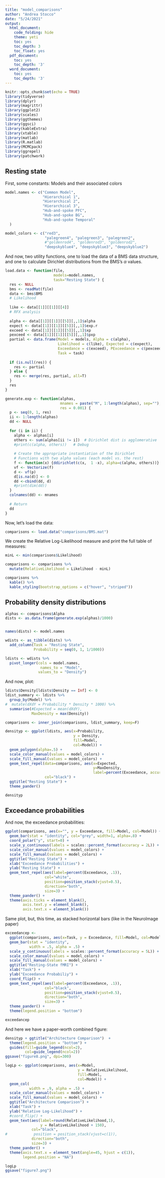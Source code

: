 ```yaml
---
title: "model_comparisons"
author: "Andrea Stocco"
date: "5/24/2021"
output:
  html_document:
    code_folding: hide
    theme: yeti
    toc: yes
    toc_depth: 3
    toc_float: yes
  pdf_document:
    toc: yes
    toc_depth: '3'
  word_document:
    toc: yes
    toc_depth: '3'
---
```


```r
knitr::opts_chunk$set(echo = TRUE)
library(tidyverse)
library(dplyr)
library(magrittr)
library(ggplot2)
library(scales)
library(ggthemes)
library(ggsci)
library(kableExtra)
library(xtable)
library(matlab)
library(R.matlab)
library(MCMCpack)
library(ggrepel)
library(patchwork)    
```
## Resting state 

First, some constants: Models and their associated colors

```r
model.names <- c("Common Model", 
                 "Hierarchical 1", 
                 "Hierarchical 2",
                 "Hierarchical 3",
                 "Hub-and-spoke PFC", 
                 "Hub-and-spoke BG",
                 "Hub-and-spoke Temporal"
  )

model_colors <- c("red3", 
                  "palegreen4", "palegreen3", "palegreen2",
                  #"goldenrod4", "goldenrod3", "goldenrod2",
                  "deepskyblue4", "deepskyblue3", "deepskyblue2")

```

And now, two utility functions, one to load the data of a BMS data structure, and one to calculate Dirichlet distributions from the BMS's $\alpha$ values.

```r
load.data <- function(file, 
                      models=model.names, 
                      task="Resting State") {
  res <- NULL
  bms <- readMat(file)
  data <- bms$BMS
  # Likelihood
  
  like <- data[[1]][[1]][[4]]
  # RFX analysis
  
  alpha <- data[[1]][[1]][[5]][,,1]$alpha
  expect <- data[[1]][[1]][[5]][,,1]$exp.r
  exceed <- data[[1]][[1]][[5]][,,1]$xp
  pexceed <- data[[1]][[1]][[5]][,,1]$pxp
  partial <- data.frame(Model = models, Alpha = c(alpha),
                        Likelihood = c(like), Expected = c(expect),
                        Exceedance = c(exceed), PExceedance = c(pexceed),
                        Task = task)
  
  if (is.null(res)) {
    res <- partial
  } else {
    res <- merge(res, partial, all=T)
  }
  res
}

generate.exp <- function(alphas, 
                         mnames = paste("M", 1:length(alphas), sep=""), 
                         res = 0.001) {
  p <- seq(0, 1, res)
  ii <- 1:length(alphas)
  dd <- NULL
  
  for (i in ii) {
    alpha <- alphas[i]
    others <- sum(alphas[ii != i])  # Dirichlet dist is agglomerative
    #print(c(alpha, others))   # Debug
    
    # Create the appropriate instantiation of the Dirichlet
    # Functions with two alpha values (each model vs. the rest)
    f <- function(x) {ddirichlet(c(x,  1 -x), alpha=c(alpha, others))}
    vf <- Vectorize(f)
    d <- vf(p)
    d[is.na(d)] <- 0
    dd <-cbind(dd, d)
    #print(dim(dd))
  }
  colnames(dd) <- mnames
  
  # Return
  dd
}
```

Now, let's load the data:

```r
comparisons <- load.data("comparisons/BMS.mat")
```

We create the Relative Log-Likelihood measure and print the full table of measures:

```r
minL <- min(comparisons$Likelihood)

comparisons <- comparisons %>%
  mutate(RelativeLikelihood = Likelihood - minL)

comparisons %>%
  kable() %>%
  kable_styling(bootstrap_options = c("hover", "striped"))
```

## Probability density distributions

```r
alphas <- comparisons$Alpha
dists <- as.data.frame(generate.exp(alphas)/1000)


names(dists) <- model.names

wdists <- as_tibble(dists) %>%
  add_column(Task = "Resting State",
             Probability = seq(0, 1, 1/1000))

ldists <- wdists %>%
  pivot_longer(cols = model.names,
                names_to = "Model",
               values_to = "Density") 
```

And now, plot:

```r
ldists$Density[ldists$Density == Inf] <- 0
ldist_summary <- ldists %>%
  group_by(Model) %>%
#  mutate(dXdY = Probability * Density * 1000) %>%
  summarise(#Expected = mean(dXdY),
            MaxDensity = max(Density))

comparisons <- inner_join(comparisons, ldist_summary, keep=F)

densityp <- ggplot(ldists, aes(x=Probability, 
                               y = Density, 
                               fill=Model, 
                               col=Model)) +
  geom_polygon(alpha=.5) +
  scale_color_manual(values = model_colors) +
  scale_fill_manual(values = model_colors) +
  geom_text_repel(data=comparisons, aes(x=Expected, 
                                        y=MaxDensity, 
                                        label=percent(Exceedance, accuracy = 0.1)),
                  col="black") +
  ggtitle("Resting State") +
  theme_pander()

densityp 
```


## Exceedance probabilities

And now, the exceedance probabilities:

```r
ggplot(comparisons, aes(x="", y = Exceedance, fill=Model, col=Model)) +
  geom_bar(stat = "identity", col="grey", width=1, alpha=.8) +
  coord_polar("y", start=0) +
  scale_y_continuous(labels = scales::percent_format(accuracy = 2L)) +
  scale_color_manual(values = model_colors) +
  scale_fill_manual(values = model_colors) +
  ggtitle("Resting State") +
  xlab("Exceedance Probabilities") +
  ylab("Resting State") +
  geom_text_repel(aes(label=percent(Exceedance, .1)), 
                  col="white",
                  position=position_stack(vjust=0.5), 
                  direction="both",
                  size=3) +
  theme_pander() +
  theme(axis.ticks = element_blank(), 
        axis.text.y = element_blank(),
        axis.text.x = element_blank()) 

```

Same plot, but, this time, as stacked horizontal bars (like in the NeuroImage paper)

```r
exceedancep <- 
  ggplot(comparisons, aes(x=Task, y = Exceedance, fill=Model, col=Model)) +
  geom_bar(stat = "identity",  
           width = .5, alpha = .5) +
  scale_y_continuous(labels = scales::percent_format(accuracy = 5L)) +
  scale_color_manual(values = model_colors) +
  scale_fill_manual(values = model_colors) +
  ggtitle("Resting-State fMRI") +
  xlab("Task") +
  ylab("Exceedance Probabiliy") +
  coord_flip() +
  geom_text_repel(aes(label=percent(Exceedance, .1)), 
                  col="black",
                  position=position_stack(vjust=0.5), 
                  direction="both",
                  size=3) +
  theme_pander() +
  theme(legend.position = "bottom")

exceedancep
```

And here we have a paper-worth combined figure:

```r
densityp + ggtitle("Architecture Comparison")  + 
  theme(legend.position = "bottom") + 
  guides(fill=guide_legend(ncol=2),
         col=guide_legend(ncol=2))
ggsave("figure8.png", dpi=300)
```

```r

logLp <- ggplot(comparisons, aes(x=Model, 
                                 y = RelativeLikelihood, 
                                 fill=Model,
                                 col=Model)) +
  geom_col(
           width = .9, alpha = .5) +
  scale_color_manual(values = model_colors) +
  scale_fill_manual(values = model_colors) +
  ggtitle("Architecture Comparison") +
  xlab("Task") +
  ylab("Relative Log-Likelihood") +
  #coord_flip() +
  geom_text(aes(label=round(RelativeLikelihood,1),
                y = RelativeLikelihood + 150), 
            col="black",
#            position = position_stack(vjust=c(1)),
            direction="both",
            size=3) +
  theme_pander() +
  theme(axis.text.x = element_text(angle=45, hjust = c(1)),
        legend.position = "NA")

logLp
ggsave("figure7.png")
```
